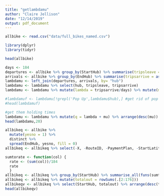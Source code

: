 ```yaml
---
title: "getlambdamu"
author: "Claire Jellison"
date: "12/14/2019"
output: pdf_document
---
```


```r
allbike <- read.csv("data/full_bikes_named.csv")
```

```r
library(dplyr)
library(tidyr)
```

```r
head(allbike)
```

```r
days <- 184
departures <- allbike %>% group_by(StartHub) %>% summarise(tripsleave = as.integer(n_distinct(RouteID))) %>% mutate(hub = StartHub)
arrivals <- allbike %>% group_by(EndHub) %>% summarise(tripsarrive = as.integer(n_distinct(RouteID))) %>% mutate(hub = EndHub)
lambdamu <- left_join(departures, arrivals, by= "hub")
lambdamu <- lambdamu %>% select(hub, tripsleave, tripsarrive)
lambdamu <- lambdamu %>% mutate(lambda = tripsarrive/days) %>% mutate(mu = tripsleave/days)   #lambda is arrival of bikes, mu is departure of bikes
```

```r
#lambdamuf <- lambdamu[!grepl('Pop Up',lambdamu$hub),] #get rid of pop up stations
#head(lambdamuf)
```

```r
#get them holding times 
lambdamu <- lambdamu %>% mutate(q = lambda + mu) %>% arrange(desc(mu))
head(lambdamu,20)
```

```r
allbikeq <- allbike %>%
  mutate(yesno = 1) %>%
  distinct %>%
  spread(EndHub, yesno, fill = 0)
allbikeq <- allbikeq %>% select(-X, -RouteID, -PaymentPlan, -StartLatitude, -StartLongitude, -StartDate, -StartTime, -EndLatitude, -EndLongitude, -EndDate, - EndTime, -TripType, -BikeID, -BikeName, -Distance_Miles, -Duration, -RentalAccessPath, -MultipleRental, -StartHub2, -EndHub2)

```


```r
sumtorate <- function(col) { 
  rate <- (sum(col))/184
  rate
  }
allbikeq <- allbikeq %>% group_by(StartHub) %>% summarise_all(funs(sumtorate))
allbikeq <- allbikeq %>% mutate(totalout = rowSums(.[2:176]))
allbikeqv <- allbikeq %>% select(StartHub, totalout) %>% arrange(desc(totalout))
head(allbikeqv)
```


